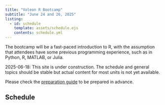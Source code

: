 ```yaml
---
title: "Voleon R Bootcamp"
subtitle: "June 24 and 26, 2025"
listing:
  - id: schedule
    template: assets/schedule.ejs
    contents: schedule.yml
---
```


The bootcamp will be a fast-paced introduction to R, with the assumption that attendees have some previous programming experience, such as in Python, R, MATLAB, or Julia.

:::{.callout-warning title="Content under construction"}
2025-06-18: This site is under construction. The schedule and general topics should be stable but actual content for most units is not yet available.
:::


Please check the [preparation guide](prep.qmd) to be prepared in advance.

## Schedule

::: {#schedule}
:::

